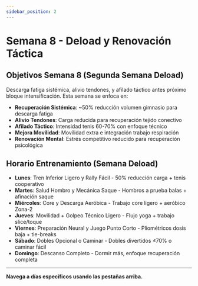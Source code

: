 ```yaml
---
sidebar_position: 2
---
```



<WorkoutNav weekNumber={8} />

# Semana 8 - Deload y Renovación Táctica

## Objetivos Semana 8 (Segunda Semana Deload)

Descarga fatiga sistémica, alivio tendones, y afilado táctico antes próximo bloque intensificación. Esta semana se enfoca en:

- **Recuperación Sistémica**: ~50% reducción volumen gimnasio para descarga fatiga
- **Alivio Tendones**: Carga reducida para recuperación tejido conectivo
- **Afilado Táctico**: Intensidad tenis 60-70% con enfoque técnico
- **Mejora Movilidad**: Movilidad extra e integración trabajo respiración
- **Renovación Mental**: Estrés competitivo reducido para recuperación psicológica

## Horario Entrenamiento (Semana Deload)

- **Lunes**: Tren Inferior Ligero y Rally Fácil - 50% reducción carga + tenis cooperativo
- **Martes**: Salud Hombro y Mecánica Saque - Hombros a prueba balas + afinación saque
- **Miércoles**: Core y Descarga Aeróbica - Trabajo core ligero + aeróbico Zona-2
- **Jueves**: Movilidad + Golpeo Técnico Ligero - Flujo yoga + trabajo slice/toque
- **Viernes**: Preparación Neural y Juego Punto Corto - Pliométricos dosis baja + tie-breaks
- **Sábado**: Dobles Opcional o Caminar - Dobles divertidos ≤70% o caminar fácil
- **Domingo**: Descanso Completo - Dormir más, enfoque recuperación completa

---

**Navega a días específicos usando las pestañas arriba.**